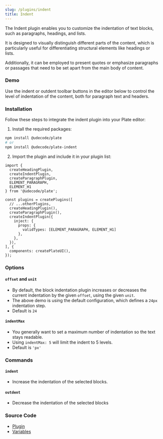 ```yaml
---
slug: /plugins/indent
title: Indent
---
```


The Indent plugin enables you to customize the indentation of text blocks, such as paragraphs, headings, and lists.

It is designed to visually distinguish different parts of the content, which is particularly useful for differentiating structural elements like headings or lists.

Additionally, it can be employed to present quotes or emphasize paragraphs or passages that need to be set apart from the main body of content.

### Demo

Use the indent or outdent toolbar buttons in the editor below to control the level of indentation of the content, both for paragraph text and headers.




<IndentSandpack />


### Installation

Follow these steps to integrate the indent plugin into your Plate editor:

1. Install the required packages:

```bash npm2yarn
npm install @udecode/plate
# or
npm install @udecode/plate-indent
```

2. Import the plugin and include it in your plugin list:

```tsx
import { 
  createHeadingPlugin,
  createIndentPlugin,
  createParagraphPlugin,
  ELEMENT_PARAGRAPH,
  ELEMENT_H1
} from '@udecode/plate';

const plugins = createPlugins([
  // ...otherPlugins,
  createHeadingPlugin(),
  createParagraphPlugin(),
  createIndentPlugin({
    inject: {
      props: {
        validTypes: [ELEMENT_PARAGRAPH, ELEMENT_H1]
      },
    },
  }),
], {
  components: createPlateUI(),
});
```

### Options

#### `offset` and `unit`

- By default, the block indentation plugin increases or decreases the current indentation by the given `offset`, using the given `unit`.
- The above demo is using the default configuration, which defines a `24px` indentation step.
- Default is `24`

#### `indentMax`

- You generally want to set a maximum number of indentation so the text stays readable.
- Using `indentMax: 5` will limit the indent to 5 levels.
- Default is `'px'`

### Commands

#### `indent`

- Increase the indentation of the selected blocks.

#### `outdent`

- Decrease the indentation of the selected blocks

### Source Code

- [Plugin](https://github.com/udecode/plate/blob/main/packages/nodes/indent/src/createIndentPlugin.ts)
- [Variables](https://github.com/udecode/plate/blob/main/apps/www/src)
